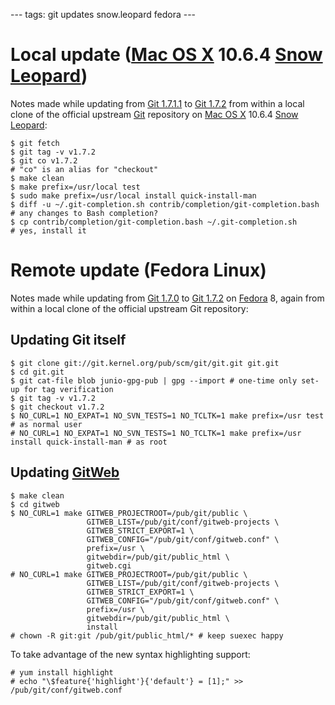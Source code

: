 ---
tags: git updates snow.leopard fedora
---
= Local update ([[Mac OS X]] 10.6.4 [[Snow Leopard]]) =

Notes made while updating from [[Git 1.7.1.1]] to [[Git 1.7.2]] from within a local clone of the official upstream [[Git]] repository on [[Mac OS X]] 10.6.4 [[Snow Leopard]]:

<pre lang="shell">$ git fetch
$ git tag -v v1.7.2
$ git co v1.7.2                                                       # "co" is an alias for "checkout"
$ make clean
$ make prefix=/usr/local test
$ sudo make prefix=/usr/local install quick-install-man
$ diff -u ~/.git-completion.sh contrib/completion/git-completion.bash # any changes to Bash completion?
$ cp contrib/completion/git-completion.bash ~/.git-completion.sh      # yes, install it</pre>

= Remote update (Fedora Linux) =

Notes made while updating from [[Git 1.7.0]] to [[Git 1.7.2]] on [[Fedora]] 8, again from within a local clone of the official upstream Git repository:

== Updating Git itself ==

<pre lang="shell">$ git clone git://git.kernel.org/pub/scm/git/git.git git.git
$ cd git.git
$ git cat-file blob junio-gpg-pub | gpg --import # one-time only set-up for tag verification
$ git tag -v v1.7.2
$ git checkout v1.7.2
$ NO_CURL=1 NO_EXPAT=1 NO_SVN_TESTS=1 NO_TCLTK=1 make prefix=/usr test                      # as normal user
# NO_CURL=1 NO_EXPAT=1 NO_SVN_TESTS=1 NO_TCLTK=1 make prefix=/usr install quick-install-man # as root</pre>

== Updating [[GitWeb]] ==

<pre lang="shell">$ make clean
$ cd gitweb
$ NO_CURL=1 make GITWEB_PROJECTROOT=/pub/git/public \
                 GITWEB_LIST=/pub/git/conf/gitweb-projects \
                 GITWEB_STRICT_EXPORT=1 \
                 GITWEB_CONFIG="/pub/git/conf/gitweb.conf" \
                 prefix=/usr \
                 gitwebdir=/pub/git/public_html \
                 gitweb.cgi
# NO_CURL=1 make GITWEB_PROJECTROOT=/pub/git/public \
                 GITWEB_LIST=/pub/git/conf/gitweb-projects \
                 GITWEB_STRICT_EXPORT=1 \
                 GITWEB_CONFIG="/pub/git/conf/gitweb.conf" \
                 prefix=/usr \
                 gitwebdir=/pub/git/public_html \
                 install
# chown -R git:git /pub/git/public_html/* # keep suexec happy</pre>

To take advantage of the new syntax highlighting support:

<pre lang="shell"># yum install highlight
# echo "\$feature{'highlight'}{'default'} = [1];" >> /pub/git/conf/gitweb.conf</pre>
